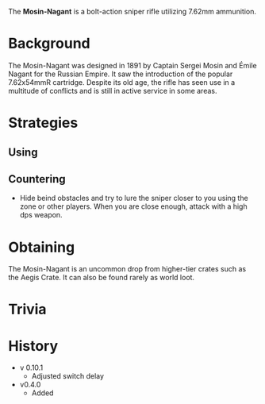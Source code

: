 The **Mosin-Nagant** is a bolt-action sniper rifle utilizing 7.62mm ammunition.

# Background
The Mosin-Nagant was designed in 1891 by Captain Sergei Mosin and Émile Nagant for the Russian Empire. It saw the introduction of the popular 7.62x54mmR cartridge. Despite its old age, the rifle has seen use in a multitude of conflicts and is still in active service in some areas.

# Strategies
## Using
## Countering
- Hide beind obstacles and try to lure the sniper closer to you using the zone or other players. When you are close enough, attack with a high dps weapon.

# Obtaining
The Mosin-Nagant is an uncommon drop from higher-tier crates such as the Aegis Crate. It can also be found rarely as world loot.

# Trivia

# History
- v 0.10.1
  - Adjusted switch delay
- v0.4.0
  - Added

